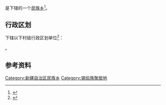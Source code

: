 {{中国乡级行政区|65/40/04/200/000}}

'''{{PAGENAMEBASE}}'''是{{PRC admin/fullname|65/40/04/200/000|3}}下辖的一个[[民族乡|民族乡]]<ref>{{PRC admin/ref sgc|{{PRC admin/parent|65/40/04/200/000}}}}</ref>。

== 行政区划 ==
{{PAGENAMEBASE}}下辖以下村级行政区划单位<ref>{{PRC admin/ref sgc|65/40/04/200/000}}</ref>：

{{PRC admin/children|65/40/04/200/000}}。

== 参考资料 ==
{{reflist}}

{{新疆行政区划小作品}}
{{PRC admin/navcat|65/40/04/200/000}}
[[Category:新疆自治区民族乡|Category:新疆自治区民族乡]]
[[Category:锡伯族聚居地|Category:锡伯族聚居地]]